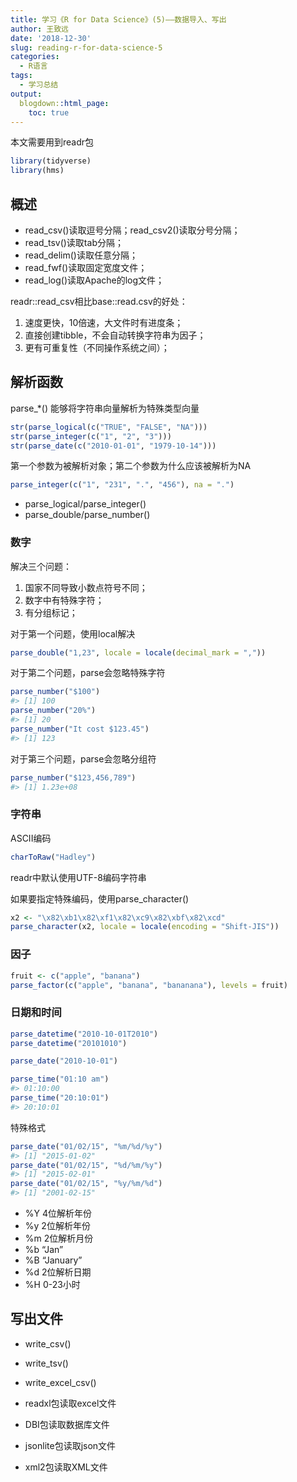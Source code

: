 ```yaml
---
title: 学习《R for Data Science》(5)——数据导入、写出
author: 王致远
date: '2018-12-30'
slug: reading-r-for-data-science-5
categories:
  - R语言
tags:
  - 学习总结
output:
  blogdown::html_page:
    toc: true
---
```


本文需要用到readr包

```r
library(tidyverse)
library(hms)
```

## 概述

- read_csv()读取逗号分隔；read_csv2()读取分号分隔；
- read_tsv()读取tab分隔；
- read_delim()读取任意分隔；
- read_fwf()读取固定宽度文件；
- read_log()读取Apache的log文件；

readr::read_csv相比base::read.csv的好处：

1. 速度更快，10倍速，大文件时有进度条；
2. 直接创建tibble，不会自动转换字符串为因子；
3. 更有可重复性（不同操作系统之间）；

## 解析函数

parse_*() 能够将字符串向量解析为特殊类型向量

```r
str(parse_logical(c("TRUE", "FALSE", "NA")))
str(parse_integer(c("1", "2", "3")))
str(parse_date(c("2010-01-01", "1979-10-14")))
```

第一个参数为被解析对象；第二个参数为什么应该被解析为NA

```r
parse_integer(c("1", "231", ".", "456"), na = ".")
```

- parse_logical/parse_integer()
- parse_double/parse_number()

### 数字

解决三个问题：

1. 国家不同导致小数点符号不同；
2. 数字中有特殊字符；
3. 有分组标记；

对于第一个问题，使用local解决

```r
parse_double("1,23", locale = locale(decimal_mark = ","))
```

对于第二个问题，parse会忽略特殊字符

```r
parse_number("$100")
#> [1] 100
parse_number("20%")
#> [1] 20
parse_number("It cost $123.45")
#> [1] 123
```

对于第三个问题，parse会忽略分组符

```r
parse_number("$123,456,789")
#> [1] 1.23e+08
```

### 字符串

ASCII编码

```r
charToRaw("Hadley")
```

readr中默认使用UTF-8编码字符串

如果要指定特殊编码，使用parse_character()

```r
x2 <- "\x82\xb1\x82\xf1\x82\xc9\x82\xbf\x82\xcd"
parse_character(x2, locale = locale(encoding = "Shift-JIS"))
```

### 因子

```r
fruit <- c("apple", "banana")
parse_factor(c("apple", "banana", "bananana"), levels = fruit)
```

### 日期和时间

```r
parse_datetime("2010-10-01T2010")
parse_datetime("20101010")
```

```r
parse_date("2010-10-01")
```

```r
parse_time("01:10 am")
#> 01:10:00
parse_time("20:10:01")
#> 20:10:01
```

特殊格式

```r
parse_date("01/02/15", "%m/%d/%y")
#> [1] "2015-01-02"
parse_date("01/02/15", "%d/%m/%y")
#> [1] "2015-02-01"
parse_date("01/02/15", "%y/%m/%d")
#> [1] "2001-02-15"
```

- %Y 4位解析年份
- %y 2位解析年份
- %m 2位解析月份
- %b "Jan"
- %B "January"
- %d 2位解析日期
- %H 0-23小时

## 写出文件

- write_csv()
- write_tsv()
- write_excel_csv()

- readxl包读取excel文件
- DBI包读取数据库文件
- jsonlite包读取json文件
- xml2包读取XML文件

